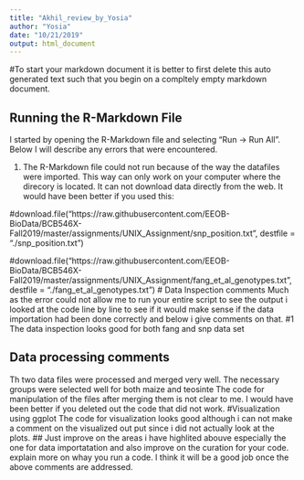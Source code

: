 ```yaml
---
title: "Akhil_review_by_Yosia"
author: "Yosia"
date: "10/21/2019"
output: html_document
---
```



#To start your markdown document it is better to first delete this auto generated text such that you begin on a compltely empty markdown document.

## Running the R-Markdown File
I started by opening the R-Markdown file and selecting "Run -> Run All".  Below I will describe any errors that were encountered.

1. The R-Markdown file could not run because of the way the datafiles were imported. This way can only work on your computer where the direcory is located. It can not download data directly from the web. It would have been better if you used this:

#download.file("https://raw.githubusercontent.com/EEOB-BioData/BCB546X-Fall2019/master/assignments/UNIX_Assignment/snp_position.txt", destfile = "./snp_position.txt")

#download.file("https://raw.githubusercontent.com/EEOB-BioData/BCB546X-Fall2019/master/assignments/UNIX_Assignment/fang_et_al_genotypes.txt", destfile = "./fang_et_al_genotypes.txt")
# Data Inspection comments
 Much as the error could not allow me to run your entire script to see the output i looked at the code line by line to see if it would make sense if the data importation had been done correctly and below i give comments on that.
#1 The data inspection looks good for both fang and snp data set
 
## Data processing comments
Th two data files were processed and merged very well. The necessary groups were selected well for both maize and teosinte
The code for manipulation of the files after merging them is not clear to me. I would have been better if you deleted out the code that did not work.
#Visualization using ggplot
The code for visualization looks good although i can not make a comment on the visualized out put since i did not actually look at the plots.
## Just improve on the areas i have highlited abouve especially the one for data importatation and also improve on the curation for your code. explain more on whay you run a code. I think it will be a good job once the above comments are addressed.


